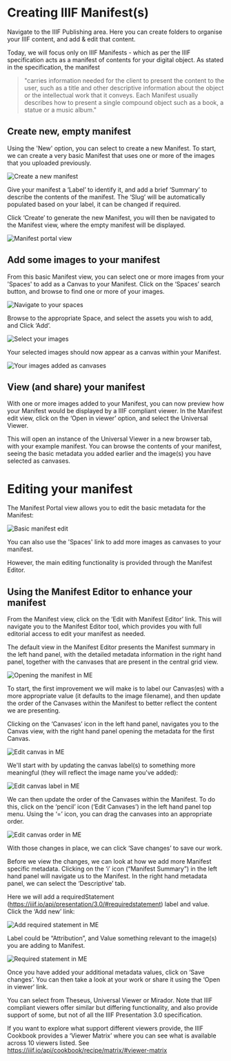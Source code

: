 # Creating IIIF Manifest(s)

Navigate to the IIIF Publishing area. Here you can create folders to organise your IIIF content, and add & edit that content.

Today, we will focus only on IIIF Manifests - which as per the IIIF specification acts as a manifest of contents for your digital object. As stated in the specification, the manifest 

> "carries information needed for the client to present the content to the user, such as a title and other descriptive information about the object or the intellectual work that it conveys. Each Manifest usually describes how to present a single compound object such as a book, a statue or a music album."

## Create new, empty manifest

Using the 'New' option, you can select to create a new Manifest. To start, we can create a very basic Manifest that uses one or more of the images that you uploaded previously.

![Create a new manifest](https://digirati-workshops.pages.dev/create-manifest-step1.PNG)

Give your manifest a ‘Label’ to identify it, and add a brief ‘Summary’ to describe the contents of the manifest. The ‘Slug’ will be automatically populated based on your label, it can be changed if required.

Click ‘Create’ to generate the new Manifest, you will then be navigated to the Manifest view, where the empty manifest will be displayed.

![Manifest portal view](https://digirati-workshops.pages.dev/create-manifest-step2.PNG)

## Add some images to your manifest

From this basic Manifest view, you can select one or more images from your 'Spaces' to add as a Canvas to your Manifest. Click on the ‘Spaces’ search button, and browse to find one or more of your images.

![Navigate to your spaces](https://digirati-workshops.pages.dev/create-manifest-step3.PNG)

Browse to the appropriate Space, and select the assets you wish to add, and Click ‘Add’.

![Select your images](https://digirati-workshops.pages.dev/create-manifest-step4.PNG)

Your selected images should now appear as a canvas within your Manifest. 

![Your images added as canvases](https://digirati-workshops.pages.dev/create-manifest-step5.PNG)

## View (and share) your manifest

With one or more images added to your Manifest, you can now preview how your Manifest would be displayed by a IIIF compliant viewer. In the Manifest edit view, click on the ‘Open in viewer’ option, and select the Universal Viewer.

This will open an instance of the Universal Viewer in a new browser tab, with your example manifest. You can browse the contents of your manifest, seeing the basic metadata you added earlier and the image(s) you have selected as canvases.

# Editing your manifest

The Manifest Portal view allows you to edit the basic metadata for the Manifest:

![Basic manifest edit](https://digirati-workshops.pages.dev/edit-manifest-step1.PNG)

You can also use the 'Spaces' link to add more images as canvases to your manifest.

However, the main editing functionality is provided through the Manifest Editor.

## Using the Manifest Editor to enhance your manifest

From the  Manifest view, click on the ‘Edit with Manifest Editor’ link. This will navigate you to the Manifest Editor tool, which provides you with full editorial access to edit your manifest as needed.

The default view in the Manifest Editor presents the Manifest summary in the left hand panel, with the detailed metadata information in the right hand panel, together with the canvases that are present in the central grid view.

![Opening the manifest in ME](https://digirati-workshops.pages.dev/edit-manifest-step2.PNG)

To start, the first improvement we will make is to label our Canvas(es) with a more appropriate value (it defaults to the image filename), and then update the order of the Canvases within the Manifest to better reflect the content we are presenting. 

Clicking on the ‘Canvases’ icon in the left hand panel, navigates you to the Canvas view, with the right hand panel opening the metadata for the first Canvas.

![Edit canvas in ME](https://digirati-workshops.pages.dev/edit-manifest-step3.PNG)

We'll start with by updating the canvas label(s) to something more meaningful (they will reflect the image name you've added):

![Edit canvas label in ME](https://digirati-workshops.pages.dev/edit-manifest-step4.PNG)

We can then update the order of the Canvases within the Manifest. To do this, click on the ‘pencil’ icon (‘Edit Canvases’) in the left hand panel top menu. Using the ‘=’ icon, you can drag the canvases into an appropriate order.

![Edit canvas order in ME](https://digirati-workshops.pages.dev/edit-manifest-step5.PNG)

With those changes in place, we can click ‘Save changes’ to save our work.

Before we view the changes, we can look at how we add more Manifest specific metadata. Clicking on the ‘i’ icon (“Manifest Summary”) in the left hand panel will navigate us to the Manifest. In the right hand metadata panel, we can select the ‘Descriptive’ tab.

Here we will add a requiredStatement (https://iiif.io/api/presentation/3.0/#requiredstatement) label and value. Click the ‘Add new’ link:

![Add required statement in ME](https://digirati-workshops.pages.dev/edit-manifest-step6.PNG)

Label could be “Attribution”, and Value something relevant to the image(s) you are adding to Manifest.

![Required statement in ME](https://digirati-workshops.pages.dev/edit-manifest-step7.PNG)

Once you have added your additional metadata values, click on ‘Save changes’. You can then take a look at your work or share it using the ‘Open in viewer’ link. 

You can select from Theseus, Universal Viewer or Mirador. Note that IIIF compliant viewers offer similar but differing functionality, and also provide support of some, but not of all the IIIF Presentation 3.0 specification.

If you want to explore what support different viewers provide, the IIIF Cookbook provides a ‘Viewer Matrix’ where you can see what is available across 10 viewers listed. See https://iiif.io/api/cookbook/recipe/matrix/#viewer-matrix 











